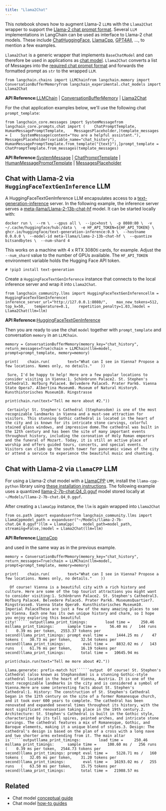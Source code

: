 ```yaml
---
title: "Llama2Chat"
---
```


This notebook shows how to augment Llama-2 `LLM`s with the `Llama2Chat` wrapper to support the [Llama-2 chat prompt format](https://huggingface.co/blog/llama2#how-to-prompt-llama-2). Several `LLM` implementations in LangChain can be used as interface to Llama-2 chat models. These include [ChatHuggingFace](/oss/integrations/chat/huggingface), [LlamaCpp](/oss/integrations/chat/llamacpp), [GPT4All](/oss/integrations/llms/gpt4all), ..., to mention a few examples.

`Llama2Chat` is a generic wrapper that implements `BaseChatModel` and can therefore be used in applications as [chat model](/oss/how_to/#chat-models). `Llama2Chat` converts a list of Messages into the [required chat prompt format](https://huggingface.co/blog/llama2#how-to-prompt-llama-2) and forwards the formatted prompt as `str` to the wrapped `LLM`.

```
from langchain.chains import LLMChainfrom langchain.memory import ConversationBufferMemoryfrom langchain_experimental.chat_models import Llama2Chat
```

**API Reference:**[LLMChain](https://python.langchain.com/api_reference/langchain/chains/langchain.chains.llm.LLMChain.html) | [ConversationBufferMemory](https://python.langchain.com/api_reference/langchain/memory/langchain.memory.buffer.ConversationBufferMemory.html) | [Llama2Chat](https://python.langchain.com/api_reference/experimental/chat_models/langchain_experimental.chat_models.llm_wrapper.Llama2Chat.html)

For the chat application examples below, we'll use the following chat `prompt_template`:

```
from langchain_core.messages import SystemMessagefrom langchain_core.prompts.chat import (    ChatPromptTemplate,    HumanMessagePromptTemplate,    MessagesPlaceholder,)template_messages = [    SystemMessage(content="You are a helpful assistant."),    MessagesPlaceholder(variable_name="chat_history"),    HumanMessagePromptTemplate.from_template("{text}"),]prompt_template = ChatPromptTemplate.from_messages(template_messages)
```

**API Reference:**[SystemMessage](https://python.langchain.com/api_reference/core/messages/langchain_core.messages.system.SystemMessage.html) | [ChatPromptTemplate](https://python.langchain.com/api_reference/core/prompts/langchain_core.prompts.chat.ChatPromptTemplate.html) | [HumanMessagePromptTemplate](https://python.langchain.com/api_reference/core/prompts/langchain_core.prompts.chat.HumanMessagePromptTemplate.html) | [MessagesPlaceholder](https://python.langchain.com/api_reference/core/prompts/langchain_core.prompts.chat.MessagesPlaceholder.html)

## Chat with Llama-2 via `HuggingFaceTextGenInference` LLM

A HuggingFaceTextGenInference LLM encapsulates access to a [text-generation-inference](https://github.com/huggingface/text-generation-inference) server. In the following example, the inference server serves a [meta-llama/Llama-2-13b-chat-hf](https://huggingface.co/meta-llama/Llama-2-13b-chat-hf) model. It can be started locally with:

```
docker run \  --rm \  --gpus all \  --ipc=host \  -p 8080:80 \  -v ~/.cache/huggingface/hub:/data \  -e HF_API_TOKEN=${HF_API_TOKEN} \  ghcr.io/huggingface/text-generation-inference:0.9 \  --hostname 0.0.0.0 \  --model-id meta-llama/Llama-2-13b-chat-hf \  --quantize bitsandbytes \  --num-shard 4
```

This works on a machine with 4 x RTX 3080ti cards, for example. Adjust the `--num_shard` value to the number of GPUs available. The `HF_API_TOKEN` environment variable holds the Hugging Face API token.

```
# !pip3 install text-generation
```

Create a `HuggingFaceTextGenInference` instance that connects to the local inference server and wrap it into `Llama2Chat`.

```
from langchain_community.llms import HuggingFaceTextGenInferencellm = HuggingFaceTextGenInference(    inference_server_url="http://127.0.0.1:8080/",    max_new_tokens=512,    top_k=50,    temperature=0.1,    repetition_penalty=1.03,)model = Llama2Chat(llm=llm)
```

**API Reference:**[HuggingFaceTextGenInference](https://python.langchain.com/api_reference/community/llms/langchain_community.llms.huggingface_text_gen_inference.HuggingFaceTextGenInference.html)

Then you are ready to use the chat `model` together with `prompt_template` and conversation `memory` in an `LLMChain`.

```
memory = ConversationBufferMemory(memory_key="chat_history", return_messages=True)chain = LLMChain(llm=model, prompt=prompt_template, memory=memory)
```

```
print(    chain.run(        text="What can I see in Vienna? Propose a few locations. Names only, no details."    ))
```

```
 Sure, I'd be happy to help! Here are a few popular locations to consider visiting in Vienna:1. Schönbrunn Palace2. St. Stephen's Cathedral3. Hofburg Palace4. Belvedere Palace5. Prater Park6. Vienna State Opera7. Albertina Museum8. Museum of Natural History9. Kunsthistorisches Museum10. Ringstrasse
```

```
print(chain.run(text="Tell me more about #2."))
```

```
 Certainly! St. Stephen's Cathedral (Stephansdom) is one of the most recognizable landmarks in Vienna and a must-see attraction for visitors. This stunning Gothic cathedral is located in the heart of the city and is known for its intricate stone carvings, colorful stained glass windows, and impressive dome.The cathedral was built in the 12th century and has been the site of many important events throughout history, including the coronation of Holy Roman emperors and the funeral of Mozart. Today, it is still an active place of worship and offers guided tours, concerts, and special events. Visitors can climb up the south tower for panoramic views of the city or attend a service to experience the beautiful music and chanting.
```

## Chat with Llama-2 via `LlamaCPP` LLM

For using a Llama-2 chat model with a [LlamaCPP](/oss/integrations/llms/llamacpp) `LMM`, install the `llama-cpp-python` library using [these installation instructions](/oss/integrations/llms/llamacpp/#installation). The following example uses a quantized [llama-2-7b-chat.Q4\_0.gguf](https://huggingface.co/TheBloke/Llama-2-7b-Chat-GGUF/resolve/main/llama-2-7b-chat.Q4_0.gguf) model stored locally at `~/Models/llama-2-7b-chat.Q4_0.gguf`.

After creating a `LlamaCpp` instance, the `llm` is again wrapped into `Llama2Chat`

```
from os.path import expanduserfrom langchain_community.llms import LlamaCppmodel_path = expanduser("~/Models/llama-2-7b-chat.Q4_0.gguf")llm = LlamaCpp(    model_path=model_path,    streaming=False,)model = Llama2Chat(llm=llm)
```

**API Reference:**[LlamaCpp](https://python.langchain.com/api_reference/community/llms/langchain_community.llms.llamacpp.LlamaCpp.html)

and used in the same way as in the previous example.

```
memory = ConversationBufferMemory(memory_key="chat_history", return_messages=True)chain = LLMChain(llm=model, prompt=prompt_template, memory=memory)
```

```
print(    chain.run(        text="What can I see in Vienna? Propose a few locations. Names only, no details."    ))
```

```````
  Of course! Vienna is a beautiful city with a rich history and culture. Here are some of the top tourist attractions you might want to consider visiting:1. Schönbrunn Palace2. St. Stephen's Cathedral3. Hofburg Palace4. Belvedere Palace5. Prater Park6. MuseumsQuartier7. Ringstrasse8. Vienna State Opera9. Kunsthistorisches Museum10. Imperial PalaceThese are just a few of the many amazing places to see in Vienna. Each one has its own unique history and charm, so I hope you enjoy exploring this beautiful city!``````outputllama_print_timings:        load time =     250.46 msllama_print_timings:      sample time =      56.40 ms /   144 runs   (    0.39 ms per token,  2553.37 tokens per second)llama_print_timings: prompt eval time =    1444.25 ms /    47 tokens (   30.73 ms per token,    32.54 tokens per second)llama_print_timings:        eval time =    8832.02 ms /   143 runs   (   61.76 ms per token,    16.19 tokens per second)llama_print_timings:       total time =   10645.94 ms
```````

```
print(chain.run(text="Tell me more about #2."))
```

```````
Llama.generate: prefix-match hit``````output  Of course! St. Stephen's Cathedral (also known as Stephansdom) is a stunning Gothic-style cathedral located in the heart of Vienna, Austria. It is one of the most recognizable landmarks in the city and is considered a symbol of Vienna.Here are some interesting facts about St. Stephen's Cathedral:1. History: The construction of St. Stephen's Cathedral began in the 12th century on the site of a former Romanesque church, and it took over 600 years to complete. The cathedral has been renovated and expanded several times throughout its history, with the most significant renovation taking place in the 19th century.2. Architecture: St. Stephen's Cathedral is built in the Gothic style, characterized by its tall spires, pointed arches, and intricate stone carvings. The cathedral features a mix of Romanesque, Gothic, and Baroque elements, making it a unique blend of styles.3. Design: The cathedral's design is based on the plan of a cross with a long nave and two shorter arms extending from it. The main altar is``````outputllama_print_timings:        load time =     250.46 msllama_print_timings:      sample time =     100.60 ms /   256 runs   (    0.39 ms per token,  2544.73 tokens per second)llama_print_timings: prompt eval time =    5128.71 ms /   160 tokens (   32.05 ms per token,    31.20 tokens per second)llama_print_timings:        eval time =   16193.02 ms /   255 runs   (   63.50 ms per token,    15.75 tokens per second)llama_print_timings:       total time =   21988.57 ms
```````

## Related

* Chat model [conceptual guide](/oss/concepts/chat_models)
* Chat model [how-to guides](/oss/how_to/#chat-models)
